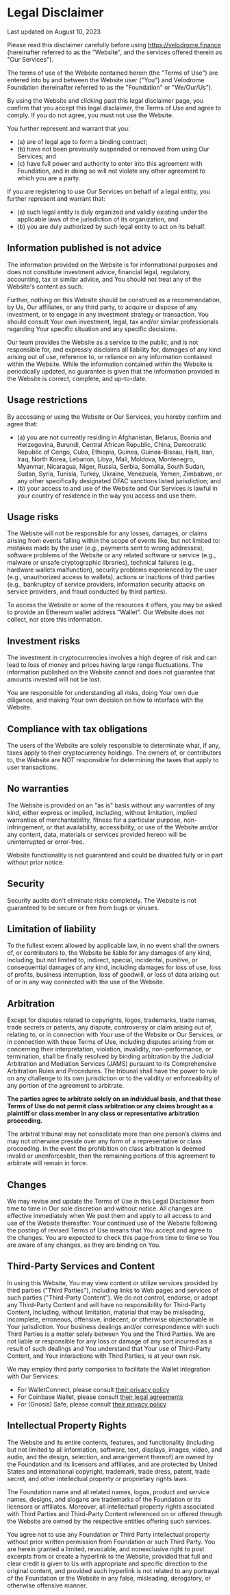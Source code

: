 # Legal Disclaimer

<span className="text-sm pb-4 opacity-80 italic">
  Last updated on August 10, 2023
</span>

Please read this disclaimer carefully before using https://velodrome.finance
(hereinafter referred to as the "Website", and the services offered therein as
"Our Services").

The terms of use of the Website contained herein (the "Terms of Use") are
entered into by and between the Website user ("You") and Velodrome
Foundation (hereinafter referred to as the "Foundation" or "We/Our/Us").

By using the Website and clicking past this legal disclaimer page, you confirm
that you accept this legal disclaimer, the Terms of Use and agree to comply. If
you do not agree, you must not use the Website.

You further represent and warrant that you:

- (a) are of legal age to form a binding contract;
- (b) have not been previously suspended or removed from using Our Services;
  and
- (c) have full power and authority to enter into this agreement with Foundation,
  and in doing so will not violate any other agreement to which you are a
  party.

If you are registering to use Our Services on behalf of a legal entity, you
further represent and warrant that:

- (a) such legal entity is duly organized and validly existing under the
  applicable laws of the jurisdiction of its organization, and
- (b) you are duly authorized by such legal entity to act on its behalf.

## Information published is not advice

The information provided on the Website is for informational purposes and does
not constitute investment advice, financial legal, regulatory, accounting, tax
or similar advice, and You should not treat any of the Website's content as
such.

Further, nothing on this Website should be construed as a recommendation, by
Us, Our affiliates, or any third party, to acquire or dispose of any
investment, or to engage in any investment strategy or transaction. You should
consult Your own investment, legal, tax and/or similar professionals regarding
Your specific situation and any specific decisions.

Our team provides the Website
as a service to the public, and is not responsible for, and expressly disclaims
all liability for, damages of any kind arising out of use, reference to, or
reliance on any information contained within the Website. While the information
contained within the Website is periodically updated, no guarantee is given
that the information provided in the Website is correct, complete, and
up-to-date.

## Usage restrictions

By accessing or using the Website or Our Services, you hereby confirm and agree that:

- (a) you are not currently residing in Afghanistan, Belarus, Bosnia and Herzegovina, Burundi, Central African Republic, China, Democratic Republic of Congo, Cuba, Ethiopia, Guinea, Guinea-Bissau, Haiti, Iran, Iraq, North Korea, Lebanon, Libya, Mali, Moldova, Montenegro, Myanmar, Nicaragua, Niger, Russia, Serbia, Somalia, South Sudan, Sudan, Syria, Tunisia, Turkey, Ukraine, Venezuela, Yemen, Zimbabwe, or any other specifically designated OFAC sanctions listed jurisdiction; and
- (b) your access to and use of the Website and Our Services is lawful in your country of residence in the way you access and use them.

## Usage risks

The Website will not be responsible for any losses, damages, or claims arising
from events falling within the scope of events like, but not limited to:
mistakes made by the user (e.g., payments sent to wrong addresses), software
problems of the Website or any related software or service (e.g., malware
or unsafe cryptographic libraries), technical failures (e.g., hardware wallets
malfunction), security problems experienced by the user (e.g., unauthorized
access to wallets), actions or inactions of third parties (e.g., bankruptcy of
service providers, information security attacks on service providers, and fraud
conducted by third parties).

To access the Website or some of the resources it offers, you may be asked
to provide an Ethereum wallet address "Wallet". Our Website does not collect,
nor store this information.

## Investment risks

The investment in cryptocurrencies involves a high degree of risk and can lead
to loss of money and prices having large range fluctuations. The information
published on the Website cannot and does not guarantee that amounts invested
will not be lost.

You are responsible for understanding all risks, doing Your own
due diligence, and making Your own decision on how to interface with the
Website.

## Compliance with tax obligations

The users of the Website are solely responsible to determinate what, if any,
taxes apply to their cryptocurrency holdings. The owners of, or contributors
to, the Website are NOT responsible for determining the taxes that apply to
user transactions.

## No warranties

The Website is provided on an "as is" basis without any warranties of any kind,
either express or implied, including, without limitation, implied warranties of
merchantability, fitness for a particular purpose, non-infringement, or that
availability, accessibility, or use of the Website and/or any content, data,
materials or services provided hereon will be uninterrupted or error-free.

Website functionality is not guaranteed and could be disabled fully or in
part without prior notice.

## Security

Security audits don't eliminate risks completely. The Website is not guaranteed
to be secure or free from bugs or viruses.

## Limitation of liability

To the fullest extent allowed by applicable law, in no event shall the owners
of, or contributors to, the Website be liable for any damages of any kind,
including, but not limited to, indirect, special, incidental, punitive, or
consequential damages of any kind, including damages for loss of use, loss of
profits, business interruption, loss of goodwill, or loss of data arising out
of or in any way connected with the use of the Website.

## Arbitration

Except for disputes related to copyrights, logos, trademarks, trade names,
trade secrets or patents, any dispute, controversy or claim arising out of,
relating to, or in connection with Your use of the Website or Our Services, or
in connection with these Terms of Use, including disputes arising from or
concerning their interpretation, violation, invalidity, non-performance, or
termination, shall be finally resolved by binding arbitration by the Judicial
Arbitration and Mediation Services (JAMS) pursuant to its Comprehensive
Arbitration Rules and Procedures. The tribunal shall have the power to rule on
any challenge to its own jurisdiction or to the validity or enforceability of
any portion of the agreement to arbitrate.

**The parties agree to arbitrate solely on an individual basis, and that these
Terms of Use do not permit class arbitration or any claims brought as a
plaintiff or class member in any class or representative arbitration
proceeding.**

The arbitral tribunal may not consolidate more than one person’s claims and may
not otherwise preside over any form of a representative or class proceeding. In
the event the prohibition on class arbitration is deemed invalid or
unenforceable, then the remaining portions of this agreement to arbitrate will
remain in force.

## Changes

We may revise and update the Terms of Use in this Legal Disclaimer from time to
time in Our sole discretion and without notice. All changes are effective
immediately when We post them and apply to all access to and use of the Website
thereafter. Your continued use of the Website following the posting of revised
Terms of Use means that You accept and agree to the changes. You are expected
to check this page from time to time so You are aware of any changes, as they
are binding on You.

## Third-Party Services and Content

In using this Website, You may view content or utilize services provided by
third parties ("Third Parties"), including links to Web pages and services of
such parties ("Third-Party Content"). We do not control, endorse, or adopt any
Third-Party Content and will have no responsibility for Third-Party Content,
including, without limitation, material that may be misleading, incomplete,
erroneous, offensive, indecent, or otherwise objectionable in Your jurisdiction.
Your business dealings and/or correspondence with such Third Parties is a
matter solely between You and the Third Parties. We are not liable or
responsible for any loss or damage of any sort incurred as a result of such
dealings and You understand that Your use of Third-Party Content, and Your
interactions with Third Parties, is at your own risk.

We may employ third party companies to facilitate the Wallet integration with
Our Services:

- For WalletConnect, please consult <a href="https://walletconnect.com/privacy" className="underline">their privacy policy</a>
- For Coinbase Wallet, please consult <a href="https://www.coinbase.com/legal/" className="underline">their legal agreements</a>
- For (Gnosis) Safe, please consult <a href="https://safe.global/privacy" className="underline">their privacy policy</a>

## Intellectual Property Rights

The Website and its entire contents, features, and functionality (including but
not limited to all information, software, text, displays, images, video, and
audio, and the design, selection, and arrangement thereof) are owned by the
Foundation and its licensors and affiliates, and are protected by United States
and international copyright, trademark, trade dress, patent, trade secret, and
other intellectual property or proprietary rights laws.

The Foundation name and all related names, logos, product and service names,
designs, and slogans are trademarks of the Foundation or its licensors or
affiliates. Moreover, all intellectual property rights associated with Third
Parties and Third-Party Content referenced on or offered through the Website
are owned by the respective entities offering such services.

You agree not to use any Foundation or Third Party intellectual property
without prior written permission from Foundation or such Third Party. You are
herein granted a limited, revocable, and nonexclusive right to post excerpts
from or create a hyperlink to the Website, provided that full and clear credit
is given to Us with appropriate and specific direction to the original content,
and provided such hyperlink is not related to any portrayal of the Foundation
or the Website in any false, misleading, derogatory, or otherwise offensive
manner.
